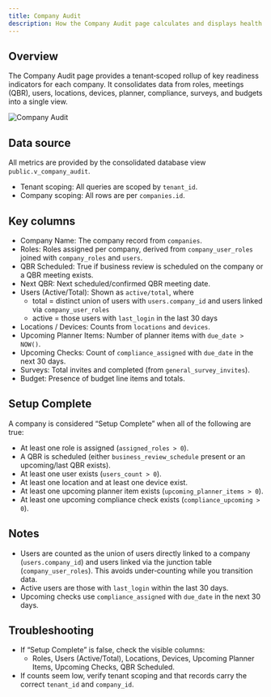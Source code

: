 ```yaml
---
title: Company Audit
description: How the Company Audit page calculates and displays health across companies, including Setup Complete criteria.
---
```


## Overview

The Company Audit page provides a tenant‑scoped rollup of key readiness indicators for each company. It consolidates data from roles, meetings (QBR), users, locations, devices, planner, compliance, surveys, and budgets into a single view.

![Company Audit](../../images/screenshots/company-audit.png)

## Data source

All metrics are provided by the consolidated database view `public.v_company_audit`.

- Tenant scoping: All queries are scoped by `tenant_id`.
- Company scoping: All rows are per `companies.id`.

## Key columns

- Company Name: The company record from `companies`.
- Roles: Roles assigned per company, derived from `company_user_roles` joined with `company_roles` and `users`.
- QBR Scheduled: True if business review is scheduled on the company or a QBR meeting exists.
- Next QBR: Next scheduled/confirmed QBR meeting date.
- Users (Active/Total): Shown as `active/total`, where
  - total = distinct union of users with `users.company_id` and users linked via `company_user_roles`
  - active = those users with `last_login` in the last 30 days
- Locations / Devices: Counts from `locations` and `devices`.
- Upcoming Planner Items: Number of planner items with `due_date > NOW()`.
- Upcoming Checks: Count of `compliance_assigned` with `due_date` in the next 30 days.
- Surveys: Total invites and completed (from `general_survey_invites`).
- Budget: Presence of budget line items and totals.

## Setup Complete

A company is considered “Setup Complete” when all of the following are true:

- At least one role is assigned (`assigned_roles > 0`).
- A QBR is scheduled (either `business_review_schedule` present or an upcoming/last QBR exists).
- At least one user exists (`users_count > 0`).
- At least one location and at least one device exist.
- At least one upcoming planner item exists (`upcoming_planner_items > 0`).
- At least one upcoming compliance check exists (`compliance_upcoming > 0`).

## Notes

- Users are counted as the union of users directly linked to a company (`users.company_id`) and users linked via the junction table (`company_user_roles`). This avoids under‑counting while you transition data.
- Active users are those with `last_login` within the last 30 days.
- Upcoming checks use `compliance_assigned` with `due_date` in the next 30 days.

## Troubleshooting

- If “Setup Complete” is false, check the visible columns:
  - Roles, Users (Active/Total), Locations, Devices, Upcoming Planner Items, Upcoming Checks, QBR Scheduled.
- If counts seem low, verify tenant scoping and that records carry the correct `tenant_id` and `company_id`.
